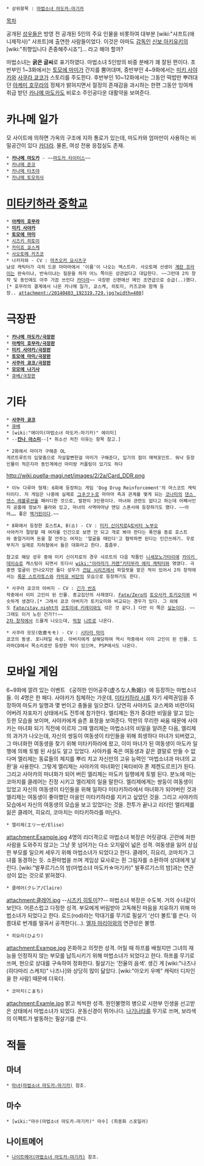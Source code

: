  * 상위항목 : [[마법소녀 마도카☆마기카]]

[[목차]]

공개된 [[성우]]들은 방영 전 공개된 5인의 주요 인물을 비롯하여 대부분 [wiki:"샤프트(애니제작사)" 샤프트]에 출연한 사람들이었다. 이것은 아마도 [[감독]]인 [[신보 아키유키]]의 [wiki:"취향입니다 존중해주시죠"]... 라고 해야 할까?

마법소녀는 '''굵은 글씨'''로 표기하였다. 마법소녀 5인방의 비중 분배가 꽤 잘된 편이다. 초반부인 1~3화에서는 [[토모에 마미]]가 간지를 뿜어대며, 중반부인 4~9화에서는 [[미키 사야카]]와 [[사쿠라 쿄코]]가 스토리를 주도한다. 후반부인 10~12화에서는 그동안 떡밥만 뿌려대던 [[아케미 호무라]]의 정체가 밝혀지면서 절정의 존재감을 과시하는 한편 그동안 잉여캐 취급 받던 [[카나메 마도카]]도 비로소 주인공다운 대활약을 보여준다.

= 카나메 일가 =
모 사이트에 의하면 가옥의 구조에 지하 통로가 있는데, 마도카와 엄마만이 사용하는 비밀공간이 있다 [[카더라]]. 물론, 여성 전용 응접실도 존재.

 * '''[[카나메 마도카]]''' - ~~[[마도카 타이터스]]~~
 * [[카나메 준코]]
 * [[카나메 타츠야]]
 * [[카나메 토모히사]]

= [[미타키하라 중학교]] =
 * '''[[아케미 호무라]]'''
 * '''[[미키 사야카]]'''
 * '''[[토모에 마미]]'''
 * [[시즈키 히토미]]
 * [[카미죠 쿄스케]]
 * [[사오토메 카즈코]]
 * 나카자와 - CV : [[마츠오카 요시츠구]]
 남성 캐릭터가 극히 드문 마마마에서 '이름'이 나오는 엑스트라. 사오토메 선생이 [[계란 프라이]]는 완숙이냐, 반숙이냐는 질문을 하자 어느 쪽이든 상관없다고 대답한다. ~~그런데 2차 창작 및 동인에도 아주 가끔 쓰인다 [[카더라]]~~ 극장판 신편에선 메인 조연급으로 승급(..)했다.[* 호무라의 결계에서 나온 카나메 일가, 쿄스케, 히토미, 카즈코와 함께 등장.. attachment:/20140403_192319.729.jpg?width=400]

= 극장판 =
 * '''[[카나메 마도카/극장판]]'''
 * '''[[아케미 호무라/극장판]]'''
 * '''[[미키 사야카/극장판]]'''
 * '''[[토모에 마미/극장판]]'''
 * '''[[사쿠라 쿄코/극장판]]'''
 * '''[[모모에 나기사]]'''
 * [[큐베/극장판]]

= 기타 =
 * '''[[사쿠라 쿄코]]'''
 * [[큐베]]
 * [wiki:"에이미(마법소녀 마도카☆마기카)" 에이미]
 * --'''[[칸나 아스미]]'''--[* 취소선 처진 이유는 항목 참고.]

 * 2화에서 마미가 구해준 OL
 게르트루트의 입맞춤으로 자살할뻔한걸 마미가 구해준다, 입가의 점이 매력포인트. 워낙 등장인물이 적은지라 동인계에선 마미랑 커플링이 있기도 하다

http://wiki.puella-magi.net/images/2/2a/Card_DDR.png
 * 이누 다루마 형제: 6화에 등장하는 게임 'Dog Drug Reinforcement'의 마스코트 캐릭터이다. 저 게임은 나중에 실제로 [[コネクト]]로 마마마 측과 관계를 맺게 되는 [[코나미]]의 [[댄스 댄스 레볼루션]]을 패러디한 것으로, 발판이 3인용이다. 마녀와 관련도 없다고 하는데 어째서인지 공홈에 정보가 올라와 있고, 마녀의 사역마마냥 엔딩 스폰서에 등장하기도 했다. ~~아아…… 좋은 [[맥거핀]]이다.~~

 * 8화에서 등장한 호스트A, B(쇼) - CV : [[미키 신이치로]]&[[토비타 노부오]]
 사야카가 절망할 때 여자를 인간으로 보면 안 되고 개로 봐야 한다는 폭언을 동료 호스트와 중얼거리며 돈을 잘 안주는 여자는 '얼굴을 때린다'고 협박하면 된다는 인간쓰레기. 우로부치가 실제로 지하철에서 들은 대화라고 한다. 흠좀무.

 참고로 해당 성우 중에 미키 신이치로의 경우 샤프트의 다음 작품인 [[니세모노가타리]]에 [[카이키 데이슈]]로 캐스팅이 되면서 또다시 [[wiki:"아라라기 카렌"키타무라 에리 캐릭터]]와 엮였다. 극중엔 얼굴이 안나오지만 둘다 성우가 [[건담 시리즈]]에서 파일럿을 맡은 적이 있어서 2차 창작에서는 [[록온 스트라토스]]와 [[카미유 비단]]의 모습으로 등장하기도 한다.

 * 사쿠라 쿄코의 아버지 - CV : [[긴가 반죠]]
 작중에서 이미 고인이 된 인물. 종교집단의 사제였다. [[Fate/Zero]]의 [[토오사카 토키오미]]와 비슷하게 생겼다.[* 그래서 쿄코 아버지가 토키오미와 비교되는 경우가 있다. 그 외에도 [[Fate/stay night]]의 [[코토미네 키레이]]와도 섞은 것 같다.] 다만 이 쪽은 [[실눈]]이다. ~~그래도 이거 노린 건가?!~~
 [[2차 창작]]에서 드물게 나오는데, [[막장]] [[니트]]로 나온다.

 * 사쿠라 모모(佐倉モモ) - CV : [[시타라 마미]]
 쿄코의 동생. 포니테일 속성. 아버지에게 살해당하여 역시 작중에서 이미 고인이 된 인물. 드라마CD에서 목소리로만 등장한 적이 있으며, PSP에서도 나온다.
= 모바일 게임 =
6~9화에 깔려 있는 이벤트 《공허한 인어공주(虚ろな人魚姫)》에 등장하는 마법소녀들. 이 4명은 한 패다. 사야카가 침체하는 가운데, [[미타키하라 시]]를 자기 세력권임을 주장하여 마도카 일행과 몇 번이고 충돌을 일으켰다. 당연히 사야카도 쿄스케와 비련이되어버려 자포자기 상태에서도 전투에 참가한다. 엘리제는 뭔가 중대한 비밀을 알고 있는 듯한 모습을 보이며, 사야카에게 슬픈 표정을 보여준다. 막판의 무리한 싸움 때문에 사야카는 마녀화 되기 직전에 이르자 그때 엘리제는 마법소녀의 비밀을 알려준 다음, 엘리제의 과거가 나오는데, 자신의 쌍둥이 여동생이 타인들을 위해 희생하다 마녀가 되버렸고, 그 마녀화한 여동생을 찾기 위해 미타키하라에 왔고, 이미 마녀가 된 여동생이 마도카 일행에 의해 토벌 된 사실도 알고 있었다. 사야카를 죽은 여동생과 같은 결말로 만들 수 없다며 엘리제는 동료들의 제지를 뿌리 치고 자신만의 고유 능력인 '마법소녀과 마녀의 교환'을 사용한다. 그렇게 엘리제는 사야카의 마녀화인 [옥타비아 폰 제켄도르프]가 된다. 그리고 사아캬의 마녀화가 되어 버린 엘리제는 마도카 일행에게 토벌 된다. 분노에 떠는 코마치를 클레어는 진정 시키고 엘리제의 일을 말한다. 엘리제에게는 쌍둥이 여동생이 있었고 자신의 여동생이 타인들을 위해 일하다 미타키하라에서 마녀화가 되어버린 것과 엘리제는 여동생이 좋아했던 마을인 미타키하라를 지키고 싶었던 것을. 그리고 사야카의 모습에서 자신의 여동생의 모습을 보고 있었다는 것을. 전투가 끝나고 리더인 엘리제를 잃은 클레어, 히요리, 코마치는 미타키하라를 떠난다.  

 * 엘리제(エリーゼ/Elise) 
attachment:Example.jpg
4명의 리더격으로 마법소녀 복장은 어릿광대. 곤란에 처한 사람을 도와주지 않고는 그냥 못 넘어가는 다소 오지랖이 넓은 성격. 여동생을 잃어 상심한 부모를 일으켜 세우기 위해 마법소녀가 되었다고 한다. 클레어, 히요리, 코마치가 그녀를 동경하는 듯. 소환마법을 쓰며 게임상 묘사로는 흰 그림자를 소환하여 상대에게 날린다. [wiki:"발푸르기스의 밤(마법소녀 마도카☆마기카)" 발푸르기스의 밤]과는 연관성이 없는 것으로 밝혀졌다.

 * 클레어(クレア/Claire)
attachment:클레어.jpg
--[[시즈키 히토미]]??--
마법소녀 복장은 수도복. 거의 수녀같이 보인다. 어른스럽고 다정한 성격. 부모에게 버림받아 고독해진 마음을 치유하기 위해 마법소녀가 되었다고 한다. 로드(rod)라는 막대기를 무기로 필살기 ‘선더 볼트’를 쓴다. 이름대로 번개를 떨궈서 공격한다(…). [[엘자 마리아]]와의 연관성은 불명.

 * 히요리(ひより) 
attachment:Exampe.jpg
온화하고 의젓한 성격. 어릴 때 하프를 배웠지만 그녀의 재능을 인정하지 않는 부모를 납득시키기 위해 마법소녀가 되었다고 한다. 하프를 무기로 쓰며, 현으로 상대를 구속하여 정화한다. 필살기는 ‘전율의 음색’. 생긴 게 [wiki:"나즈나(히다마리 스케치)" 나즈나]와 상당히 많이 닮았다. [wiki:"아오키 우메" 캐릭터 디자인을 한 사람] 때문에 더욱더.

 * 코마치(こまち) 
attachment:Examle.jpg
밝고 씩씩한 성격. 원인불명의 병으로 시한부 인생을 선고받은 상태에서 마법소녀가 되었다. 운동신경이 뛰어나다. [[나기나타]]를 무기로 쓰며, 보라색의 이펙트가 발동하는 필살기를 쓴다.

= 적들 =
== 마녀 ==
 * [[마녀(마법소녀 마도카☆마기카)]] 참조.
== 마수 ==
 * [wiki:"마수(마법소녀 마도카☆마기카)" 마수] (최종화 스포일러)

== 나이트메어 ==
 * [[나이트메어(마법소녀 마도카☆마기카)]] 참조.
